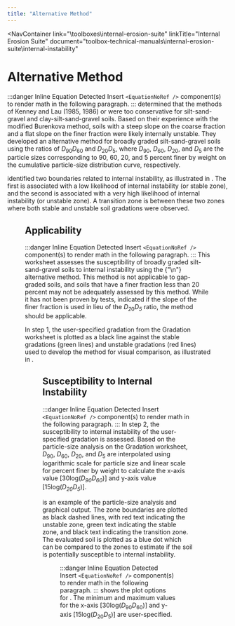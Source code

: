 ```yaml
---
title: "Alternative Method"
---
```



<NavContainer 
  link="\toolboxes\internal-erosion-suite"
  linkTitle="Internal Erosion Suite"
  document="toolbox-technical-manuals\internal-erosion-suite\internal-instability"
></NavContainer>

# Alternative Method

:::danger Inline Equation Detected
Insert `<EquationNoRef />` component(s) to render math in the following paragraph.
:::
<Citation citationKey="Wan2008" /> determined that the methods of Kenney and Lau (1985, 1986) or <Citation citationKey="Sherard1979" /> were too
conservative for silt-sand-gravel and clay-silt-sand-gravel soils. Based on their experience with the modified Burenkova method, soils with a steep
slope on the coarse fraction and a flat slope on the finer fraction were likely internally unstable. They developed an alternative method for broadly
graded silt-sand-gravel soils using the ratios of <em>D</em><sub>90</sub><em>D</em><sub>60</sub> and <em>D</em><sub>20</sub><em>D</em><sub>5</sub>,
where <em>D</em><sub>90</sub>, <em>D</em><sub>60</sub>, <em>D</em><sub>20</sub>, and <em>D</em><sub>5</sub> are the particle sizes corresponding to
90, 60, 20, and 5 percent finer by weight on the cumulative particle-size distribution curve, respectively.

<Citation citationKey="Wan2008" /> identified two boundaries related to internal instability, as illustrated in <FigReference figKey="figure-28" />.
The first is associated with a low likelihood of internal instability (or stable zone), and the second is associated with a very high likelihood of
internal instability (or unstable zone). A transition zone is between these two zones where both stable and unstable soil gradations were observed.

<Figure
  figKey="figure-28"
  src="figures\toolbox-technical-manuals\internal-erosion-suite\internal-instability\v1.0\figures\figure28.png"
  alt="Step 2 of Alternative Method worksheet: Graphical output."
  caption="Step 2 of Alternative Method worksheet: Graphical output."
/>

## Applicability

:::danger Inline Equation Detected
Insert `<EquationNoRef />` component(s) to render math in the following paragraph.
:::
This worksheet assesses the susceptibility of broadly graded silt-sand-gravel soils to internal instability using the
{"\n"}<Citation citationKey="Wan2008" /> alternative method. This method is not applicable to gap-graded soils, and soils that have a finer fraction
less than 20 percent may not be adequately assessed by this method. While it has not been proven by tests, <Citation citationKey="Wan2008" />
indicated if the slope of the finer fraction is used in lieu of the <em>D<sub>2</sub></em><sub>0</sub><em>D<sub>5</sub></em> ratio, the method should
be applicable.

In step 1, the user-specified gradation from the Gradation worksheet is plotted as a black line against the stable gradations (green lines) and
unstable gradations (red lines) used to develop the method for visual comparison, as illustrated in <FigReference figKey="figure-29" />.

<Figure
  figKey="figure-29"
  src="figures\toolbox-technical-manuals\internal-erosion-suite\internal-instability\v1.0\figures\figure29.png"
  alt="Step 2 of Alternative Method worksheet: Plot options."
  caption="Step 2 of Alternative Method worksheet: Plot options."
/>

## Susceptibility to Internal Instability

:::danger Inline Equation Detected
Insert `<EquationNoRef />` component(s) to render math in the following paragraph.
:::
In step 2, the susceptibility to internal instability of the user-specified gradation is assessed. Based on the particle-size analysis on the
Gradation worksheet, <em>D</em><sub>90</sub>, <em>D</em><sub>60</sub>, <em>D</em><sub>20</sub>, and <em>D</em><sub>5</sub> are interpolated using
logarithmic scale for particle size and linear scale for percent finer by weight to calculate the x-axis value
[30log(<em>D<sub>90</sub>D<sub>60</sub></em>)] and y-axis value [15log(<em>D<sub>20</sub>D<sub>5</sub></em>)].

<FigReference figKey="figure-30" /> is an example of the particle-size analysis and graphical output. The zone boundaries are plotted as black dashed
lines, with red text indicating the unstable zone, green text indicating the stable zone, and black text indicating the transition zone. The evaluated
 soil is plotted as a blue dot which can be compared to the zones to estimate if the soil is potentially susceptible to internal instability.

<Figure
  figKey="figure-30"
  src="figures\toolbox-technical-manuals\internal-erosion-suite\internal-instability\v1.0\figures\figure30.png"
  alt="Comparison of Kézdi and Kenney and Lau criteria (adapted from Li and Fannin 2008)."
  caption="Comparison of Kézdi and Kenney and Lau criteria (adapted from Li and Fannin 2008)."
/>

:::danger Inline Equation Detected
Insert `<EquationNoRef />` component(s) to render math in the following paragraph.
:::
<FigReference figKey="figure-31" /> shows the plot options for <FigReference figKey="figure-30" />. The minimum and maximum values for the x-axis
[30log(<em>D</em><sub>90</sub><em>D</em><sub>60</sub>)] and y-axis [15log(<em>D</em><sub>20</sub><em>D</em><sub>5</sub>)] are user-specified.

<Figure
  figKey="figure-31"
  src="figures\toolbox-technical-manuals\internal-erosion-suite\internal-instability\v1.0\figures\figure31.png"
  alt="Kenney and Lau (1985, 1986) internal instability criteria in (F, H) space."
  caption="Kenney and Lau (1985, 1986) internal instability criteria in (F, H) space."
/>

<CitationFootnote />